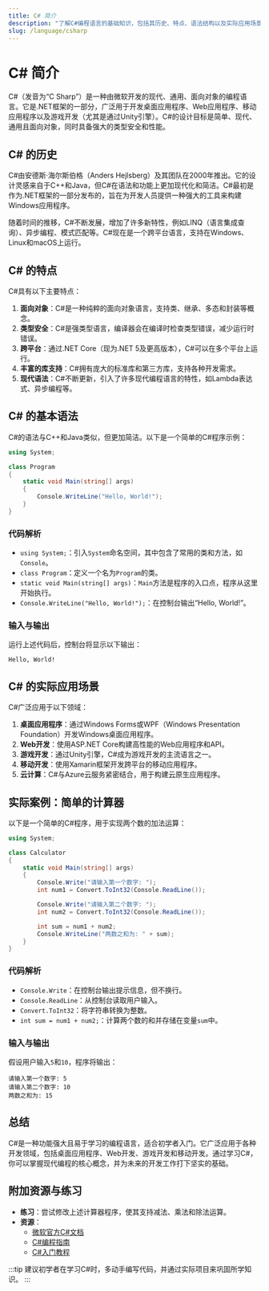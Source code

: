 ```yaml
---
title: C# 简介
description: "了解C#编程语言的基础知识，包括其历史、特点、语法结构以及实际应用场景。本文适合初学者快速入门C#。"
slug: /language/csharp
---
```


# C# 简介

C#（发音为“C Sharp”）是一种由微软开发的现代、通用、面向对象的编程语言。它是.NET框架的一部分，广泛用于开发桌面应用程序、Web应用程序、移动应用程序以及游戏开发（尤其是通过Unity引擎）。C#的设计目标是简单、现代、通用且面向对象，同时具备强大的类型安全和性能。

## C# 的历史

C#由安德斯·海尔斯伯格（Anders Hejlsberg）及其团队在2000年推出。它的设计灵感来自于C++和Java，但C#在语法和功能上更加现代化和简洁。C#最初是作为.NET框架的一部分发布的，旨在为开发人员提供一种强大的工具来构建Windows应用程序。

随着时间的推移，C#不断发展，增加了许多新特性，例如LINQ（语言集成查询）、异步编程、模式匹配等。C#现在是一个跨平台语言，支持在Windows、Linux和macOS上运行。

## C# 的特点

C#具有以下主要特点：

1. **面向对象**：C#是一种纯粹的面向对象语言，支持类、继承、多态和封装等概念。
2. **类型安全**：C#是强类型语言，编译器会在编译时检查类型错误，减少运行时错误。
3. **跨平台**：通过.NET Core（现为.NET 5及更高版本），C#可以在多个平台上运行。
4. **丰富的库支持**：C#拥有庞大的标准库和第三方库，支持各种开发需求。
5. **现代语法**：C#不断更新，引入了许多现代编程语言的特性，如Lambda表达式、异步编程等。

## C# 的基本语法

C#的语法与C++和Java类似，但更加简洁。以下是一个简单的C#程序示例：

```csharp
using System;

class Program
{
    static void Main(string[] args)
    {
        Console.WriteLine("Hello, World!");
    }
}
```

### 代码解析

- `using System;`：引入`System`命名空间，其中包含了常用的类和方法，如`Console`。
- `class Program`：定义一个名为`Program`的类。
- `static void Main(string[] args)`：`Main`方法是程序的入口点，程序从这里开始执行。
- `Console.WriteLine("Hello, World!");`：在控制台输出“Hello, World!”。

### 输入与输出

运行上述代码后，控制台将显示以下输出：

```
Hello, World!
```

## C# 的实际应用场景

C#广泛应用于以下领域：

1. **桌面应用程序**：通过Windows Forms或WPF（Windows Presentation Foundation）开发Windows桌面应用程序。
2. **Web开发**：使用ASP.NET Core构建高性能的Web应用程序和API。
3. **游戏开发**：通过Unity引擎，C#成为游戏开发的主流语言之一。
4. **移动开发**：使用Xamarin框架开发跨平台的移动应用程序。
5. **云计算**：C#与Azure云服务紧密结合，用于构建云原生应用程序。

## 实际案例：简单的计算器

以下是一个简单的C#程序，用于实现两个数的加法运算：

```csharp
using System;

class Calculator
{
    static void Main(string[] args)
    {
        Console.Write("请输入第一个数字: ");
        int num1 = Convert.ToInt32(Console.ReadLine());

        Console.Write("请输入第二个数字: ");
        int num2 = Convert.ToInt32(Console.ReadLine());

        int sum = num1 + num2;
        Console.WriteLine("两数之和为: " + sum);
    }
}
```

### 代码解析

- `Console.Write`：在控制台输出提示信息，但不换行。
- `Console.ReadLine`：从控制台读取用户输入。
- `Convert.ToInt32`：将字符串转换为整数。
- `int sum = num1 + num2;`：计算两个数的和并存储在变量`sum`中。

### 输入与输出

假设用户输入`5`和`10`，程序将输出：

```
请输入第一个数字: 5
请输入第二个数字: 10
两数之和为: 15
```

## 总结

C#是一种功能强大且易于学习的编程语言，适合初学者入门。它广泛应用于各种开发领域，包括桌面应用程序、Web开发、游戏开发和移动开发。通过学习C#，你可以掌握现代编程的核心概念，并为未来的开发工作打下坚实的基础。

## 附加资源与练习

- **练习**：尝试修改上述计算器程序，使其支持减法、乘法和除法运算。
- **资源**：
  - [微软官方C#文档](https://learn.microsoft.com/zh-cn/dotnet/csharp/)
  - [C#编程指南](https://docs.microsoft.com/zh-cn/dotnet/csharp/programming-guide/)
  - [C#入门教程](https://www.tutorialspoint.com/csharp/index.htm)

:::tip
建议初学者在学习C#时，多动手编写代码，并通过实际项目来巩固所学知识。
:::